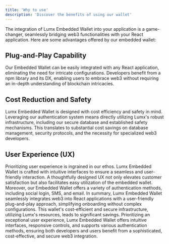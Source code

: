 ```yaml
---
title: 'Why to use'
description: 'Discover the benefits of using our wallet'
---
```


The integration of Lumx Embedded Wallet into your application is a game-changer, seamlessly bridging web3 functionalities with your React application. Here are some advantages offered by our embedded wallet:

## Plug-and-Play Capability

Our Embedded Wallet can be easily integrated with any React application, eliminating the need for intricate configurations. Developers benefit from a npm library and its DX, enabling users to embrace web3 without requiring an in-depth understanding of blockchain intricacies.

## Cost Reduction and Safety

Lumx Embedded Wallet is designed with cost efficiency and safety in mind. Leveraging our authentication system means directly utilizing Lumx's robust infrastructure, including our secure database and established safety mechanisms. This translates to substantial cost savings on database management, security protocols, and the necessity for specialized web3 developers.

## User Experience (UX)

Prioritizing user experience is ingrained in our ethos. Lumx Embedded Wallet is crafted with intuitive interfaces to ensure a seamless and user-friendly interaction. A thoughtfully designed UX not only elevates customer satisfaction but also facilitates easy utilization of the embedded wallet. Moreover, our Embedded Wallet offers a variety of authentication methods, including social login, SMS, and email.
In summary, Lumx Embedded Wallet seamlessly integrates web3 into React applications with a user-friendly plug-and-play approach, simplifying onboarding without complex configurations. This wallet's cost-efficient and secure infrastructure, utilizing Lumx's resources, leads to significant savings. Prioritizing an exceptional user experience, Lumx Embedded Wallet offers intuitive interfaces, responsive controls, and supports various authentication methods, ensuring both developers and users benefit from a sophisticated, cost-effective, and secure web3 integration.
